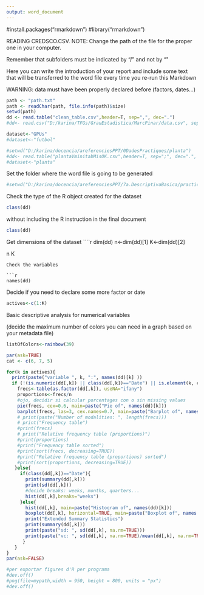 ---
output: word_document
---
#install.packages("rmarkdown")
#library("rmarkdown")

READING CREDSCO.CSV. NOTE: Change the path of the file for the proper one in your computer. 

Remember that subfolders must be indicated by "/" and not by "\"

Here you can write the introduction of your report and include some text that will be transferred to the word file every time you re-run this Markdown

WARNING: data must have been properly declared before (factors, dates...)
```{r}
path <- "path.txt"
path <- readChar(path, file.info(path)$size)
setwd(path) 
dd <- read.table("clean_table.csv",header=T, sep=",", dec=".")
#dd<- read.csv("D:/karina/TFGs/GrauEstadistica/MarcPinar/data.csv", sep=";")

dataset<-"GPUs"
#dataset<-"futbol"

#setwd("D:/karina/docencia/areferenciesPPT/0DadesPractiques/planta")
#dd<- read.table("plantaVminitabMisOK.csv",header=T, sep=";", dec=".", na.strings="*");
#dataset<-"planta"

```

Set the folder where the word file is going to be generated
```{r}
#setwd("D:/karina/docencia/areferenciesPPT/7a.DescriptivaBasica/practicaR/outputs/prova")
```  

Check the type of the R object created for the dataset

```{r}            
class(dd)
```

without including the R instruction in the final document

```{r, echo=FALSE}            
class(dd)
```

Get dimensions of the dataset
````{r}
dim(dd)
n<-dim(dd)[1]
K<-dim(dd)[2]

n
K
```
Check the variables 

```{r}
names(dd)
```
Decide if you need to declare some more factor or date

```{r}
actives<-c(1:K)
```


Basic descriptive analysis for numerical variables

(decide the maximum number of colors you can need in a graph based on your metadata file)
```{r, echo=FALSE}
listOfColors<-rainbow(39)

par(ask=TRUE)
cat <- c(6, 7, 5)

for(k in actives){
  print(paste("variable ", k, ":", names(dd)[k] ))
  if (!(is.numeric(dd[,k]) || class(dd[,k])=="Date") || is.element(k, cat)){ 
    frecs<-table(as.factor(dd[,k]), useNA="ifany")
    proportions<-frecs/n
    #ojo, decidir si calcular porcentages con o sin missing values
    pie(frecs, cex=0.6, main=paste("Pie of", names(dd)[k]))
    barplot(frecs, las=3, cex.names=0.7, main=paste("Barplot of", names(dd)[k]), col=listOfColors)
    # print(paste("Number of modalities: ", length(frecs)))
    # print("Frequency table")
    #print(frecs)
    # print("Relative frequency table (proportions)")
    #print(proportions)
    #print("Frequency table sorted")
    #print(sort(frecs, decreasing=TRUE))
    #print("Relative frequency table (proportions) sorted")
    #print(sort(proportions, decreasing=TRUE))
   }else{
     if(class(dd[,k])=="Date"){
       print(summary(dd[,k]))
       print(sd(dd[,k]))
       #decide breaks: weeks, months, quarters...
       hist(dd[,k],breaks="weeks")
     }else{
       hist(dd[,k], main=paste("Histogram of", names(dd)[k]))
       boxplot(dd[,k], horizontal=TRUE, main=paste("Boxplot of", names    (dd)[k]))
       print("Extended Summary Statistics")
       print(summary(dd[,k]))
       print(paste("sd: ", sd(dd[,k], na.rm=TRUE)))
       print(paste("vc: ", sd(dd[,k], na.rm=TRUE)/mean(dd[,k], na.rm=TRUE)))
      }
   }
}
par(ask=FALSE)

#per exportar figures d'R per programa
#dev.off()
#png(file=mypath,width = 950, height = 800, units = "px")
#dev.off()

```
